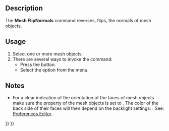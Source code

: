 <languages/>
<translate>

<!--T:6-->
{{Docnav
|[[Mesh_HarmonizeNormals|HarmonizeNormals]]
|[[Mesh_FillupHoles|FillupHoles]]
|[[Mesh_Workbench|Mesh]]
|IconL=Mesh_HarmonizeNormals.svg
|IconR=Mesh_FillupHoles.svg
|IconC=Workbench_Mesh.svg
}}

<!--T:1-->
{{GuiCommand
|Name=Mesh FlipNormals
|MenuLocation=Meshes → Flip Normals
|Workbenches=[[Mesh_Workbench|Mesh]]
|SeeAlso=[[Mesh_HarmonizeNormals|Mesh HarmonizeNormals]]
}}

==Description== <!--T:10-->

<!--T:2-->
The '''Mesh FlipNormals''' command reverses, flips, the normals of mesh objects.

==Usage== <!--T:11-->

<!--T:3-->
# Select one or more mesh objects.
# There are several ways to invoke the command:
#* Press the {{Button|[[Image:Mesh_FlipNormals.svg|16px]] [[Mesh_FlipNormals|Flip Normals]]}} button.
#* Select the {{MenuCommand|Meshes → [[Image:Mesh_FlipNormals.svg|16px]] Flip Normals}} option from the menu.

==Notes== <!--T:12-->

<!--T:5-->
* For a clear indication of the orientation of the faces of mesh objects make sure the {{PropertyView|Lighting}} property of the mesh objects is set to {{Value|One side}}. The color of the back side of their faces will then depend on the backlight settings: {{MenuCommand|Edit → Preferences... → Display → Light Sources → Backlight: Intensity}}. See: [[Preferences_Editor#Light_Sources|Preferences Editor]].


<!--T:7-->
{{Docnav
|[[Mesh_HarmonizeNormals|HarmonizeNormals]]
|[[Mesh_FillupHoles|FillupHoles]]
|[[Mesh_Workbench|Mesh]]
|IconL=Mesh_HarmonizeNormals.svg
|IconR=Mesh_FillupHoles.svg
|IconC=Workbench_Mesh.svg
}}

</translate>
{{Mesh Tools navi{{#translation:}}}}
{{Userdocnavi{{#translation:}}}}
{{clear}}